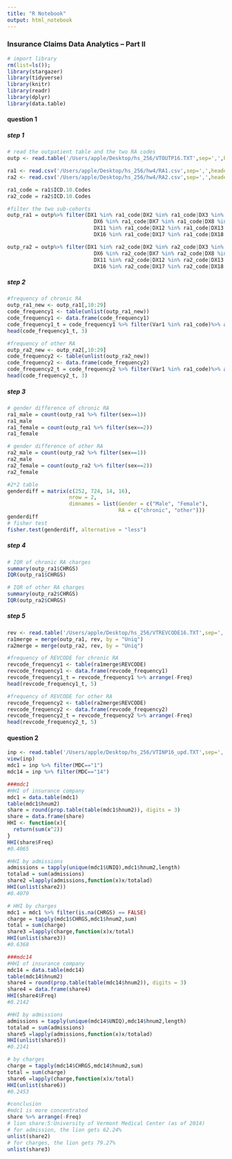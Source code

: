 ```yaml
---
title: "R Notebook"
output: html_notebook
---
```


### Insurance Claims Data Analytics -- Part II

```r
# import library
rm(list=ls());
library(stargazer)
library(tidyverse)
library(knitr)
library(readr)
library(dplyr)
library(data.table)
```

#### question 1

##### step 1

```r
# read the outpatient table and the two RA codes 
outp <- read.table('/Users/apple/Desktop/hs_256/VTOUTP16.TXT',sep=',',header=TRUE)

ra1 <- read.csv('/Users/apple/Desktop/hs_256/hw4/RA1.csv',sep=',',header=TRUE)
ra2 <- read.csv('/Users/apple/Desktop/hs_256/hw4/RA2.csv',sep=',',header=TRUE)

ra1_code = ra1$ICD.10.Codes
ra2_code = ra2$ICD.10.Codes
```

```r
#filter the two sub-cohorts
outp_ra1 = outp%>% filter(DX1 %in% ra1_code|DX2 %in% ra1_code|DX3 %in% ra1_code|DX4 %in% ra1_code|DX5 %in% ra1_code|
                            DX6 %in% ra1_code|DX7 %in% ra1_code|DX8 %in% ra1_code|DX9 %in% ra1_code|DX10 %in% ra1_code|
                            DX11 %in% ra1_code|DX12 %in% ra1_code|DX13 %in% ra1_code|DX14 %in% ra1_code|DX15 %in% ra1_code|
                            DX16 %in% ra1_code|DX17 %in% ra1_code|DX18 %in% ra1_code|DX19 %in% ra1_code|DX20 %in% ra1_code)

outp_ra2 = outp%>% filter(DX1 %in% ra2_code|DX2 %in% ra2_code|DX3 %in% ra2_code|DX4 %in% ra2_code|DX5 %in% ra2_code|
                            DX6 %in% ra2_code|DX7 %in% ra2_code|DX8 %in% ra2_code|DX9 %in% ra2_code|DX10 %in% ra2_code|
                            DX11 %in% ra2_code|DX12 %in% ra2_code|DX13 %in% ra2_code|DX14 %in% ra2_code|DX15 %in% ra2_code|
                            DX16 %in% ra2_code|DX17 %in% ra2_code|DX18 %in% ra2_code|DX19 %in% ra2_code|DX20 %in% ra2_code)
```

##### step 2

```r
#frequency of chronic RA
outp_ra1_new <- outp_ra1[,10:29]
code_frequency1 <- table(unlist(outp_ra1_new))
code_frequency1 <- data.frame(code_frequency1)
code_frequency1_t = code_frequency1 %>% filter(Var1 %in% ra1_code)%>% arrange(-Freq)
head(code_frequency1_t, 3)

#frequency of other RA
outp_ra2_new <- outp_ra2[,10:29]
code_frequency2 <- table(unlist(outp_ra2_new))
code_frequency2 <- data.frame(code_frequency2)
code_frequency2_t = code_frequency2 %>% filter(Var1 %in% ra1_code)%>% arrange(-Freq)
head(code_frequency2_t, 3)
```

##### step 3

```r
# gender difference of chronic RA
ra1_male = count(outp_ra1 %>% filter(sex==1))
ra1_male
ra1_female = count(outp_ra1 %>% filter(sex==2))
ra1_female

# gender difference of other RA
ra2_male = count(outp_ra2 %>% filter(sex==1))
ra2_male
ra2_female = count(outp_ra2 %>% filter(sex==2))
ra2_female

#2*2 table
genderdiff = matrix(c(252, 724, 14, 16),
                    nrow = 2,
                    dimnames = list(Gender = c("Male", "Female"),
                                    RA = c("chronic", "other")))
genderdiff
# fisher test
fisher.test(genderdiff, alternative = "less")
```

##### step 4

```r
# IQR of chronic RA charges
summary(outp_ra1$CHRGS)
IQR(outp_ra1$CHRGS)

# IQR of other RA charges
summary(outp_ra2$CHRGS)
IQR(outp_ra2$CHRGS)
```

##### step 5

```r
rev <- read.table('/Users/apple/Desktop/hs_256/VTREVCODE16.TXT',sep=',',header=TRUE)
ra1merge = merge(outp_ra1, rev, by = "Uniq")
ra2merge = merge(outp_ra2, rev, by = "Uniq")

#frequency of REVCODE for chronic RA
revcode_frequency1 <- table(ra1merge$REVCODE)
revcode_frequency1 <- data.frame(revcode_frequency1)
revcode_frequency1_t = revcode_frequency1 %>% arrange(-Freq)
head(revcode_frequency1_t, 5)

#frequency of REVCODE for other RA
revcode_frequency2 <- table(ra2merge$REVCODE)
revcode_frequency2 <- data.frame(revcode_frequency2)
revcode_frequency2_t = revcode_frequency2 %>% arrange(-Freq)
head(revcode_frequency2_t, 5)
```

#### question 2

```r
inp <- read.table('/Users/apple/Desktop/hs_256/VTINP16_upd.TXT',sep=',',header=TRUE)
view(inp)
mdc1 = inp %>% filter(MDC=="1")
mdc14 = inp %>% filter(MDC=="14")
```

```r
###mdc1
#HHI of insurance company
mdc1 = data.table(mdc1)
table(mdc1$hnum2)
share = round(prop.table(table(mdc1$hnum2)), digits = 3)
share = data.frame(share)
HHI <- function(x){
  return(sum(x^2))
}
HHI(share$Freq)
#0.4065

#HHI by admissions
admissions = tapply(unique(mdc1$UNIQ),mdc1$hnum2,length)
totalad = sum(admissions)
share2 =lapply(admissions,function(x)x/totalad)
HHI(unlist(share2))
#0.4070

# HHI by charges
mdc1 = mdc1 %>% filter(is.na(CHRGS) == FALSE)
charge = tapply(mdc1$CHRGS,mdc1$hnum2,sum)
total = sum(charge)
share3 =lapply(charge,function(x)x/total)
HHI(unlist(share3))
#0.6368
```

```r
###mdc14
#HHI of insurance company
mdc14 = data.table(mdc14)
table(mdc14$hnum2)
share4 = round(prop.table(table(mdc14$hnum2)), digits = 3)
share4 = data.frame(share4)
HHI(share4$Freq)
#0.2142

#HHI by admissions
admissions = tapply(unique(mdc14$UNIQ),mdc14$hnum2,length)
totalad = sum(admissions)
share5 =lapply(admissions,function(x)x/totalad)
HHI(unlist(share5))
#0.2141

# by charges
charge = tapply(mdc14$CHRGS,mdc14$hnum2,sum)
total = sum(charge)
share6 =lapply(charge,function(x)x/total)
HHI(unlist(share6))
#0.2453
```

```r
#conclusion
#mdc1 is more concentrated
share %>% arrange(-Freq)
# lion share:5:University of Vermont Medical Center (as of 2014)
# for admission, the lion gets 62.24%
unlist(share2)
# for charges, the lion gets 79.27%
unlist(share3)
```





